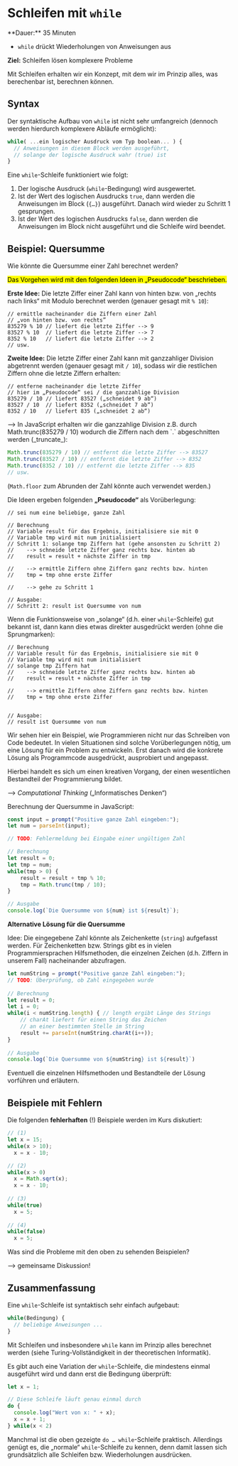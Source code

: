 
# Schleifen mit `while`

<Callout>
  **Dauer:** 35 Minuten

  - `while` drückt Wiederholungen von Anweisungen aus

  **Ziel:** Schleifen lösen komplexere Probleme
</Callout>

Mit Schleifen erhalten wir ein Konzept, mit dem wir im Prinzip 
alles, was berechenbar ist, berechnen können. 

## Syntax

Der syntaktische Aufbau von `while` ist nicht sehr umfangreich
(dennoch werden hierdurch komplexere Abläufe ermöglicht):

```js
while( ...ein logischer Ausdruck vom Typ boolean... ) {
  // Anweisungen in diesem Block werden ausgeführt,
  // solange der logische Ausdruck wahr (true) ist	
}
```

Eine `while`-Schleife funktioniert wie folgt: 

1. Der logische Ausdruck (`while`-Bedingung) wird ausgewertet.
2. Ist der Wert des logischen Ausdrucks `true`, dann werden die Anweisungen im Block (`{…}`) ausgeführt. Danach wird wieder zu Schritt 1 gesprungen.
3. Ist der Wert des logischen Ausdrucks `false`, dann werden die Anweisungen im Block nicht ausgeführt und die Schleife wird beendet.

## Beispiel: Quersumme

Wie könnte die Quersumme einer Zahl berechnet werden?

<mark>Das Vorgehen wird mit den folgenden Ideen in „Pseudocode“ beschrieben.</mark>

**Erste Idee:** Die letzte Ziffer einer Zahl kann von hinten bzw. 
von „rechts nach links“ mit Modulo berechnet werden (genauer 
gesagt mit `% 10`):

```
// ermittle nacheinander die Ziffern einer Zahl
// „von hinten bzw. von rechts”
835279 % 10 // liefert die letzte Ziffer --> 9
83527 % 10  // liefert die letzte Ziffer --> 7
8352 % 10   // liefert die letzte Ziffer --> 2
// usw.
```

**Zweite Idee:** Die letzte Ziffer einer Zahl kann mit ganzzahliger 
Division abgetrennt werden (genauer gesagt mit `/ 10`), sodass
wir die restlichen Ziffern ohne die letzte Ziffern erhalten:

```
// entferne nacheinander die letzte Ziffer 
// hier im „Pseudocode“ sei / die ganzzahlige Division
835279 / 10 // liefert 83527 („schneidet 9 ab“)
83527 / 10  // liefert 8352 („schneidet 7 ab“)
8352 / 10   // liefert 835 („schneidet 2 ab“)
```

<Callout type="warning">
&xrarr; In JavaScript erhalten wir die ganzzahlige Division
z.B. durch Math.trunc(835279 / 10) wodurch die Ziffern nach
dem `.` abgeschnitten werden (_truncate_):

```js
Math.trunc(835279 / 10) // entfernt die letzte Ziffer --> 83527
Math.trunc(83527 / 10) // entfernt die letzte Ziffer --> 8352
Math.trunc(8352 / 10) // entfernt die letzte Ziffer --> 835
// usw.
```

(`Math.floor` zum Abrunden der Zahl könnte auch verwendet werden.)
</Callout>

Die Ideen ergeben folgenden **„Pseudocode“** als Vorüberlegung:

```
// sei num eine beliebige, ganze Zahl

// Berechnung
// Variable result für das Ergebnis, initialisiere sie mit 0
// Variable tmp wird mit num initialisiert
// Schritt 1: solange tmp Ziffern hat (gehe ansonsten zu Schritt 2)
//    --> schneide letzte Ziffer ganz rechts bzw. hinten ab
//    result = result + nächste Ziffer in tmp

//    --> ermittle Ziffern ohne Ziffern ganz rechts bzw. hinten
//    tmp = tmp ohne erste Ziffer

//    --> gehe zu Schritt 1

// Ausgabe: 
// Schritt 2: result ist Quersumme von num
```

Wenn die Funktionsweise von „solange“ (d.h. einer 
`while`-Schleife) gut bekannt ist, dann kann dies etwas
direkter ausgedrückt werden (ohne die Sprungmarken):

```
// Berechnung
// Variable result für das Ergebnis, initialisiere sie mit 0
// Variable tmp wird mit num initialisiert
// solange tmp Ziffern hat
//    --> schneide letzte Ziffer ganz rechts bzw. hinten ab
//    result = result + nächste Ziffer in tmp

//    --> ermittle Ziffern ohne Ziffern ganz rechts bzw. hinten
//    tmp = tmp ohne erste Ziffer


// Ausgabe: 
// result ist Quersumme von num
```

<Callout type="info">
Wir sehen hier ein Beispiel, wie Programmieren nicht nur
das Schreiben von Code bedeutet. In vielen Situationen sind
solche Vorüberlegungen nötig, um eine Lösung für ein Problem
zu entwickeln. Erst danach wird die konkrete Lösung als
Programmcode ausgedrückt, ausprobiert und angepasst.

Hierbei handelt es sich um einen kreativen Vorgang, der 
einen wesentlichen Bestandteil der Programmierung bildet.

&xrarr; _Computational Thinking_ („Informatisches Denken“)
</Callout>

Berechnung der Quersumme in JavaScript:

```js
const input = prompt("Positive ganze Zahl eingeben:");
let num = parseInt(input);

// TODO: Fehlermeldung bei Eingabe einer ungültigen Zahl

// Berechnung
let result = 0;	
let tmp = num;	
while(tmp > 0) {
    result = result + tmp % 10;	
    tmp = Math.trunc(tmp / 10);	
}

// Ausgabe	
console.log(`Die Quersumme von ${num} ist ${result}`);
```

**Alternative Lösung für die Quersumme**

Idee: Die eingegebene Zahl könnte als Zeichenkette (`string`)
aufgefasst werden. Für Zeichenketten bzw. Strings gibt es 
in vielen Programmiersprachen Hilfsmethoden, die einzelnen
Zeichen (d.h. Ziffern in unserem Fall) nacheinander abzufragen.

```js
let numString = prompt("Positive ganze Zahl eingeben:");
// TODO: Überprüfung, ob Zahl eingegeben wurde
	
// Berechnung	
let result = 0;
let i = 0;
while(i < numString.length) { // length ergibt Länge des Strings
    // charAt liefert für einen String das Zeichen 
    // an einer bestimmten Stelle im String
    result += parseInt(numString.charAt(i++));
}
	
// Ausgabe
console.log(`Die Quersumme von ${numString} ist ${result}`)
```

<Callout type="info" emoji="👨🏻‍💻">
Eventuell die einzelnen Hilfsmethoden und Bestandteile
der Lösung vorführen und erläutern.
</Callout>

## Beispiele mit Fehlern

Die folgenden **fehlerhaften** (!) Beispiele werden im Kurs 
diskutiert:

```js
// (1)
let x = 15;
while(x > 10);	
  x = x - 10;

// (2)
while(x > 0)
  x = Math.sqrt(x);
  x = x - 10;
	
// (3)
while(true)	
  x = 5;
	
// (4)
while(false)
  x = 5;
```

Was sind die Probleme mit den oben zu sehenden Beispielen?

&xrarr; gemeinsame Diskussion!

## Zusammenfassung

Eine `while`-Schleife ist syntaktisch sehr einfach aufgebaut:

```js
while(Bedingung) { 
  // beliebige Anweisungen ... 
}
```
Mit Schleifen und insbesondere `while` kann im Prinzip alles 
berechnet werden (siehe Turing-Vollständigkeit in der 
theoretischen Informatik).

Es gibt auch eine Variation der `while`-Schleife, die mindestens 
einmal ausgeführt wird und dann erst die Bedingung überprüft:

```js
let x = 1;

// Diese Schleife läuft genau einmal durch	
do {
  console.log("Wert von x: " + x);
  x = x + 1;
} while(x < 2)
```

Manchmal ist die oben gezeigte `do … while`-Schleife praktisch.
Allerdings genügt es, die „normale“ `while`-Schleife zu kennen,
denn damit lassen sich grundsätzlich alle Schleifen bzw.
Wiederholungen ausdrücken.



